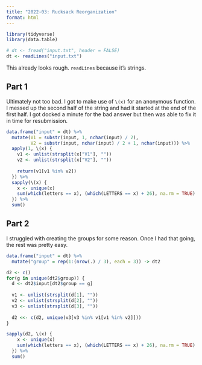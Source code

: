 ```yaml
---
title: "2022-03: Rucksack Reorganization"
format: html
---
```


```r
library(tidyverse)
library(data.table)
```

```r
# dt <- fread("input.txt", header = FALSE)
dt <- readLines("input.txt")
```

This already looks rough. `readLines` because it's strings.

## Part 1

Ultimately not too bad. I got to make use of `\(x)` for an anonymous function. I messed up the second half of the string and had it started at the end of the first half. I got docked a minute for the bad answer but then was able to fix it in time for resubmission.

```r
data.frame("input" = dt) %>%
  mutate(V1 = substr(input, 1, nchar(input) / 2),
         V2 = substr(input, nchar(input) / 2 + 1, nchar(input))) %>%
  apply(1, \(x) {
    v1 <- unlist(strsplit(x["V1"], ""))
    v2 <- unlist(strsplit(x["V2"], ""))
    
    return(v1[v1 %in% v2])
  }) %>%
  sapply(\(x) {
    x <- unique(x)
    sum(which(letters == x), (which(LETTERS == x) + 26), na.rm = TRUE)
  }) %>%
  sum()
```

## Part 2

I struggled with creating the groups for some reason. Once I had that going, the rest was pretty easy.

```r
data.frame("input" = dt) %>%
  mutate("group" = rep(1:(nrow(.) / 3), each = 3)) -> dt2

d2 <- c()
for(g in unique(dt2$group)) {
  d <- dt2$input[dt2$group == g]
  
  v1 <- unlist(strsplit(d[1], ""))
  v2 <- unlist(strsplit(d[2], ""))
  v3 <- unlist(strsplit(d[3], ""))
    
  d2 <<- c(d2, unique(v3[v3 %in% v1[v1 %in% v2]]))
}

sapply(d2, \(x) {
    x <- unique(x)
    sum(which(letters == x), (which(LETTERS == x) + 26), na.rm = TRUE)
  }) %>%
  sum()
```

